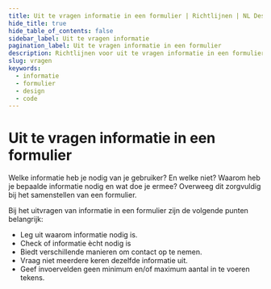 ```yaml
---
title: Uit te vragen informatie in een formulier | Richtlijnen | NL Design System
hide_title: true
hide_table_of_contents: false
sidebar_label: Uit te vragen informatie
pagination_label: Uit te vragen informatie in een formulier
description: Richtlijnen voor uit te vragen informatie in een formulier.
slug: vragen
keywords:
  - informatie
  - formulier
  - design
  - code
---
```


<!-- @license CC0-1.0 -->


# Uit te vragen informatie in een formulier

Welke informatie heb je nodig van je gebruiker? En welke niet? Waarom heb je bepaalde informatie nodig en wat doe je ermee? Overweeg dit zorgvuldig bij het samenstellen van een formulier.

Bij het uitvragen van informatie in een formulier zijn de volgende punten belangrijk:

- Leg uit waarom informatie nodig is.
- Check of informatie ècht nodig is
- Biedt verschillende manieren om contact op te nemen.
- Vraag niet meerdere keren dezelfde informatie uit.
- Geef invoervelden geen minimum en/of maximum aantal in te voeren tekens.

<QuestionWhy />
<QuestionWhyCode />

<QuestionNeeded />
<QuestionNeededCode />

<QuestionContact />
<QuestionContactCode />

<QuestionDouble />
<QuestionDoubleCode />

<QuestionMinMax />
<QuestionMinMaxCode />

<FormFooterInfo />
